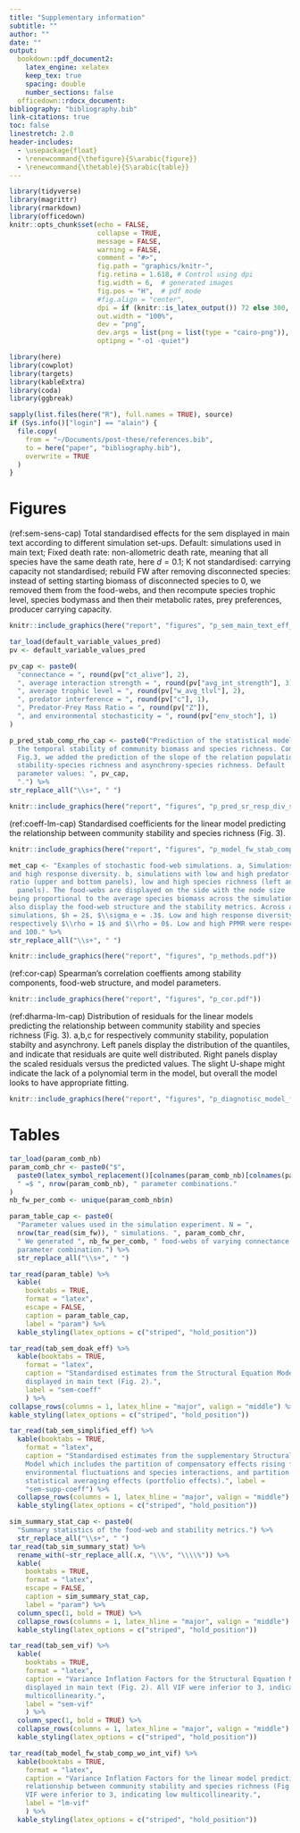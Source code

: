 ```yaml
---
title: "Supplementary information"
subtitle: ""
author: ""
date: ""
output:
  bookdown::pdf_document2:
    latex_engine: xelatex
    keep_tex: true
    spacing: double
    number_sections: false
  officedown::rdocx_document:
bibliography: "bibliography.bib"
link-citations: true
toc: false
linestretch: 2.0
header-includes:
  - \usepackage{float}
  - \renewcommand{\thefigure}{S\arabic{figure}}
  - \renewcommand{\thetable}{S\arabic{table}}
---
```


```r
library(tidyverse)
library(magrittr)
library(rmarkdown)
library(officedown)
knitr::opts_chunk$set(echo = FALSE,
                      collapse = TRUE,
                      message = FALSE,
                      warning = FALSE,
                      comment = "#>",
                      fig.path = "graphics/knitr-",
                      fig.retina = 1.618, # Control using dpi
                      fig.width = 6,  # generated images
                      fig.pos = "H",  # pdf mode
                      #fig.align = "center",
                      dpi = if (knitr::is_latex_output()) 72 else 300,
                      out.width = "100%",
                      dev = "png",
                      dev.args = list(png = list(type = "cairo-png")),
                      optipng = "-o1 -quiet")

library(here)
library(cowplot)
library(targets)
library(kableExtra)
library(coda)
library(ggbreak)

sapply(list.files(here("R"), full.names = TRUE), source)
if (Sys.info()["login"] == "alain") {
  file.copy(
    from = "~/Documents/post-these/references.bib",
    to = here("paper", "bibliography.bib"),
    overwrite = TRUE
  )
}
```

# Figures

(ref:sem-sens-cap) Total standardised effects for the sem displayed in main text
according to different simulation set-ups. Default: simulations used in main
text; Fixed death rate: non-allometric death rate, meaning that all species have
the same death rate, here $d = 0.1$; K not standardised: carrying capacity not
standardised; rebuild FW after removing disconnected species: instead of setting
starting biomass of disconnected species to 0, we removed them from the
food-webs, and then recompute species trophic level, species bodymass and then
their metabolic rates, prey preferences, producer carrying capacity.

```r
knitr::include_graphics(here("report", "figures", "p_sem_main_text_eff_tab_tot.pdf"))
```

```r
tar_load(default_variable_values_pred)
pv <- default_variable_values_pred

pv_cap <- paste0(
  "connectance = ", round(pv["ct_alive"], 2),
  ", average interaction strength = ", round(pv["avg_int_strength"], 3),
  ", average trophic level = ", round(pv["w_avg_tlvl"], 2),
  ", predator interference = ", round(pv["c"], 1),
  ", Predator-Prey Mass Ratio = ", round(pv["Z"]),
  ", and environmental stochasticity = ", round(pv["env_stoch"], 1)
)

p_pred_stab_comp_rho_cap <- paste0("Prediction of the statistical model linking
  the temporal stability of community biomass and species richness. Compared to
  Fig.3, we added the prediction of the slope of the relation population
  stability-species richness and asynchrony-species richness. Default
  parameter values: ", pv_cap,
  ".") %>%
str_replace_all("\\s+", " ")
```

```r
knitr::include_graphics(here("report", "figures", "p_pred_sr_resp_div_supp.pdf"))
```

(ref:coeff-lm-cap) Standardised coefficients for the linear model predicting the
relationship between community stability and species richness (Fig. 3).

```r
knitr::include_graphics(here("report", "figures", "p_model_fw_stab_comp_scaled_coeff.pdf"))
```

```r
met_cap <- "Examples of stochastic food-web simulations. a, Simulations with low
and high response diversity. b, simulations with low and high predator-prey mass
ratio (upper and bottom panels), low and high species richness (left and right
  panels). The food-webs are displayed on the side with the node size
being proportional to the average species biomass across the simulation. We
also display the food-web structure and the stability metrics. Across all
simulations, $h = 2$, $\\sigma_e = .3$. Low and high response diversity were
respectively $\\rho = 1$ and $\\rho = 0$. Low and high PPMR were respectively 1
and 100." %>%
str_replace_all("\\s+", " ")
```

```r
knitr::include_graphics(here("report", "figures", "p_methods.pdf"))
```

(ref:cor-cap) Spearman's correlation coeffients among stability components,
food-web structure, and model parameters.

```r
knitr::include_graphics(here("report", "figures", "p_cor.pdf"))
```

(ref:dharma-lm-cap) Distribution of residuals for the linear models predicting the
relationship between community stability and species richness (Fig. 3). a,b,c
for respectively community stability, population stabilty and asynchrony. Left
panels display the distribution of the quantiles, and indicate that residuals
are quite well distributed. Right panels display the scaled residuals versus the
predicted values. The slight U-shape might indicate the lack of a polynomial
term in the model, but overall the model looks to have appropriate fitting.

```r
knitr::include_graphics(here("report", "figures", "p_diagnotisc_model_fw_stab_comp.jpg"))
```

\pagebreak


# Tables


```r
tar_load(param_comb_nb)
param_comb_chr <- paste0("$",
  paste0(latex_symbol_replacement()[colnames(param_comb_nb)[colnames(param_comb_nb) != "n"]], collapse = " \\times "),
  " =$ ", nrow(param_comb_nb), " parameter combinations."
)
nb_fw_per_comb <- unique(param_comb_nb$n)

param_table_cap <- paste0(
  "Parameter values used in the simulation experiment. N = ",
  nrow(tar_read(sim_fw)), " simulations. ", param_comb_chr,
  " We generated ", nb_fw_per_comb, " food-webs of varying connectance for each
  parameter combination.") %>%
  str_replace_all("\\s+", " ")

tar_read(param_table) %>%
  kable(
    booktabs = TRUE,
    format = "latex",
    escape = FALSE,
    caption = param_table_cap,
    label = "param") %>%
  kable_styling(latex_options = c("striped", "hold_position"))
```

```r
tar_read(tab_sem_doak_eff) %>%
  kable(booktabs = TRUE,
    format = "latex",
    caption = "Standardised estimates from the Structural Equation Model
    displayed in main text (Fig. 2).",
    label = "sem-coeff"
    ) %>%
collapse_rows(columns = 1, latex_hline = "major", valign = "middle") %>%
kable_styling(latex_options = c("striped", "hold_position"))
```

```r
tar_read(tab_sem_simplified_eff) %>%
  kable(booktabs = TRUE,
    format = "latex",
    caption = "Standardised estimates from the supplementary Structural Equation
    Model which includes the partition of compensatory effects rising from
    environmental fluctuations and species interactions, and partition of
    statistical averaging effects (portfolio effects).", label =
    "sem-supp-coeff") %>%
  collapse_rows(columns = 1, latex_hline = "major", valign = "middle") %>%
  kable_styling(latex_options = c("striped", "hold_position"))
```

```r
sim_summary_stat_cap <- paste0(
  "Summary statistics of the food-web and stability metrics.") %>%
  str_replace_all("\\s+", " ")
tar_read(tab_sim_summary_stat) %>%
  rename_with(~str_replace_all(.x, "\\%", "\\\\%")) %>%
  kable(
    booktabs = TRUE,
    format = "latex",
    escape = FALSE,
    caption = sim_summary_stat_cap,
    label = "param") %>%
  column_spec(1, bold = TRUE) %>%
  collapse_rows(columns = 1, latex_hline = "major", valign = "middle") %>%
  kable_styling(latex_options = c("striped", "hold_position"))
```


```r
tar_read(tab_sem_vif) %>%
  kable(
    booktabs = TRUE,
    format = "latex",
    caption = "Variance Inflation Factors for the Structural Equation Model
    displayed in main text (Fig. 2). All VIF were inferior to 3, indicating low
    multicollinearity.",
    label = "sem-vif"
    ) %>%
  column_spec(1, bold = TRUE) %>%
  collapse_rows(columns = 1, latex_hline = "major", valign = "middle") %>%
  kable_styling(latex_options = c("striped", "hold_position"))
```

```r
tar_read(tab_model_fw_stab_comp_wo_int_vif) %>%
  kable(booktabs = TRUE,
    format = "latex",
    caption = "Variance Inflation Factors for the linear model predicting the
    relationship between community stability and species richness (Fig. 3). All
    VIF were inferior to 3, indicating low multicollinearity.",
    label = "lm-vif"
    ) %>%
  kable_styling(latex_options = c("striped", "hold_position"))
```


